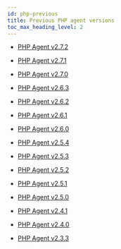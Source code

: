 ```yaml
---
id: php-previous
title: Previous PHP agent versions
toc_max_heading_level: 2
---
```


- [PHP Agent v2.7.2](php-2_7_2)

- [PHP Agent v2.7.1](php-2_7_1)

- [PHP Agent v2.7.0](php-2_7_0)

- [PHP Agent v2.6.3](php-2_6_3)

- [PHP Agent v2.6.2](php-2_6_2)

- [PHP Agent v2.6.1](php-2_6_1)

- [PHP Agent v2.6.0](php-2_6_0)

- [PHP Agent v2.5.4](php-2_5_0)

- [PHP Agent v2.5.3](php-2_5_3)

- [PHP Agent v2.5.2](php-2_5_2)

- [PHP Agent v2.5.1](php-2_5_1)

- [PHP Agent v2.5.0](php-2_5_0)

- [PHP Agent v2.4.1](php-2_4_1)

- [PHP Agent v2.4.0](php-2_4_0)

- [PHP Agent v2.3.3](php-2_3_3)
